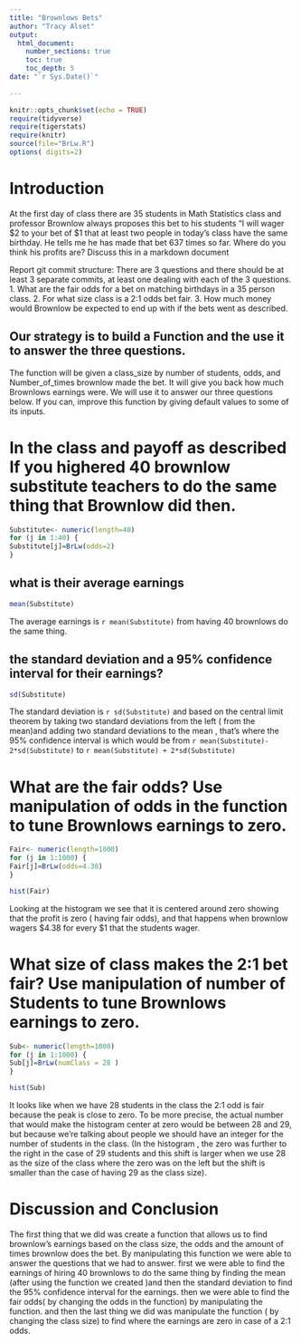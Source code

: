 ```yaml
---
title: "Brownlows Bets"
author: "Tracy Alset"
output: 
  html_document:
    number_sections: true
    toc: true
    toc_depth: 5
date: "`r Sys.Date()`"    
    
---
```

```r
knitr::opts_chunk$set(echo = TRUE)
require(tidyverse)
require(tigerstats)
require(knitr)
source(file="BrLw.R")
options( digits=2)
```


<!-- We recommend you use git branches -- create a separate branch for each major section i.e. Introduction, Methods, Results, Inferential Results, and Discussion and Conclusions - leave the YAML block untouched until the final merge where you put in your own name !-->

# Introduction

<!--In this section you explain what you are trying to show.  Where did the data come from?  What is the research or other question you are trying to answer?!-->

 At the first day of class there are 35 students in Math Statistics class and professor Brownlow always proposes this bet to his students "I will wager $2 to your bet of $1 that at least two people in today's class have  the same birthday.  He tells me he has made that bet 637 times so far. Where do you think his profits are? Discuss this in a markdown document
 
Report git commit structure:
There are 3 questions and there should be at least 3 separate commits, at least one dealing with each of the 3 questions.
1. What are the fair odds for a bet on matching birthdays in a 35 person class.
2. For what size class is a 2:1 odds bet fair.
3. How much money would Brownlow be expected to end up with if the bets went as described.

## Our strategy is to build a Function and the use it to answer the three questions. 

The function will be given a class_size by number of students, odds, and Number_of_times brownlow made the bet.  It will give you back how much Brownlows earnings were. We will use it to answer our three questions below. If you can, improve this function by giving default values to some of its inputs. 

# In the class and payoff as described  If you highered 40 brownlow substitute teachers to do the same thing that Brownlow did then.

```r
Substitute<- numeric(length=40)
for (j in 1:40) {
Substitute[j]=BrLw(odds=2)  
}

```


## what is their average earnings

```r
mean(Substitute)
```

The average earnings is `r mean(Substitute) ` from having 40 brownlows do the same thing.

## the standard deviation and a 95% confidence interval for their earnings?
  
<!--Explain and display your method of coming up with a 95% confidence interval of  professor Brownlows winnings (or losings)-->


```r
sd(Substitute)
```
The standard deviation is `r sd(Substitute) ` and based on the central limit theorem by taking two standard deviations from the left ( from the mean)and adding two standard deviations to the mean , that's where the 95% confidence interval is which would be from `r mean(Substitute)- 2*sd(Substitute)` to `r mean(Substitute) + 2*sd(Substitute)` 

# What are the fair odds? Use manipulation of odds in the function to tune Brownlows earnings to zero. 

```r
Fair<- numeric(length=1000)
for (j in 1:1000) {
Fair[j]=BrLw(odds=4.38)  
}

```


```r
hist(Fair)
```


Looking at the histogram we see that it is centered around zero showing that the profit is zero ( having fair odds), and that happens when brownlow wagers $4.38 for every $1 that the students wager. 


<!--Decide on your methods:  In this section explain the approach you will take to attack the issue --- how will you decide on a likely estimate of professor Brownlow's earnings or losses after 637 bets. Also explain how you construct a 95% confidence interval about your estimate of his winnings !-->




# What size of class makes the 2:1 bet fair?  Use manipulation of number of Students to tune Brownlows earnings to zero.


```r
Sub<- numeric(length=1000)
for (j in 1:1000) {
Sub[j]=BrLw(numClass = 28 )  
}

```

```r
hist(Sub)
```

It looks like when we have 28 students in the class the 2:1 odd is fair because the peak is close to zero. To be more precise, the actual number that would make the histogram center at zero would be between 28 and 29, but because we're talking about people we should have an integer for the number of students in the class. (In the histogram , the zero was further to the right in the case of 29 students and this shift is larger when we use 28 as the size of the class where the zero was on the left but the shift is smaller than the case of having 29 as the class size).


<!--Explain and display the results of your method of coming up with the estimate of professor Brownlows betting profits!-->


# Discussion and Conclusion

The first thing that we did was create a function that allows us to find brownlow's earnings based on the class size, the odds and the amount of times brownlow does the bet. By manipulating this function we were able to answer the questions that we had to answer. first we were able to find the earnings of hiring 40 brownlows to do the same thing by finding the mean (after using the function we created )and then the standard deviation to find the 95% confidence interval for the earnings. then we were able to find the fair odds( by changing the odds in the function) by manipulating the function. and then the last thing we did was manipulate the function ( by changing the class size) to find where the earnings are zero in case of a 2:1 odds.



<!--Discussion and conclusion here.  If professor Brownlow is consistantly making or losing money how could he change his payout so that his profits center on zero?  Also discuss what size his class should be in order to have his current scheme balance at zero profit.!-->

